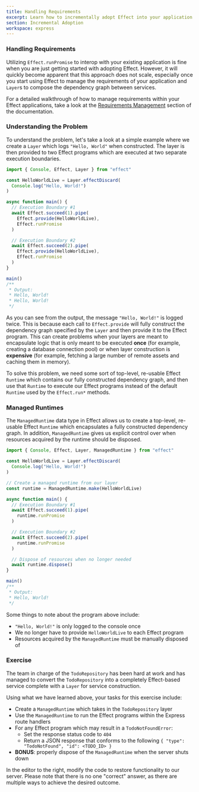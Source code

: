 ```yaml
---
title: Handling Requirements
excerpt: Learn how to incrementally adopt Effect into your application
section: Incremental Adoption
workspace: express
---
```


### Handling Requirements

Utilizing `Effect.runPromise` to interop with your existing application is fine when you are just getting started with adopting Effect. However, it will quickly become apparent that this approach does not scale, especially once you start using Effect to manage the requirements of your application and `Layer`s to compose the dependency graph between services.

<Idea>
For a detailed walkthrough of how to manage requirements within your Effect applications, take a look at the <a href="/docs/guides/context-management" target="_blank">Requirements Management</a> section of the documentation.
</Idea>

### Understanding the Problem

To understand the problem, let's take a look at a simple example where we create a `Layer` which logs `"Hello, World"` when constructed. The layer is then provided to two Effect programs which are executed at two separate execution boundaries.

```ts twoslash
import { Console, Effect, Layer } from "effect"

const HelloWorldLive = Layer.effectDiscard(
  Console.log("Hello, World!")
)

async function main() {
  // Execution Boundary #1
  await Effect.succeed(1).pipe(
    Effect.provide(HelloWorldLive),
    Effect.runPromise
  )

  // Execution Boundary #2
  await Effect.succeed(2).pipe(
    Effect.provide(HelloWorldLive),
    Effect.runPromise
  )
}

main()
/**
 * Output:
 * Hello, World!
 * Hello, World!
 */
```

As you can see from the output, the message `"Hello, World!"` is logged twice. This is because each call to `Effect.provide` will fully construct the dependency graph specified by the `Layer` and then provide it to the Effect program. This can create problems when your layers are meant to encapsulate logic that is only meant to be executed **once** (for example, creating a database connection pool) or when layer construction is **expensive** (for example, fetching a large number of remote assets and caching them in memory).

To solve this problem, we need some sort of top-level, re-usable Effect `Runtime` which contains our fully constructed dependency graph, and then use that `Runtime` to execute our Effect programs instead of the default `Runtime` used by the `Effect.run*` methods.

### Managed Runtimes

The `ManagedRuntime` data type in Effect allows us to create a top-level, re-usable Effect `Runtime` which encapsulates a fully constructed dependency graph. In addition, `ManagedRuntime` gives us explicit control over when resources acquired by the runtime should be disposed.

```ts twoslash
import { Console, Effect, Layer, ManagedRuntime } from "effect"

const HelloWorldLive = Layer.effectDiscard(
  Console.log("Hello, World!")
)

// Create a managed runtime from our layer
const runtime = ManagedRuntime.make(HelloWorldLive)

async function main() {
  // Execution Boundary #1
  await Effect.succeed(1).pipe(
    runtime.runPromise
  )

  // Execution Boundary #2
  await Effect.succeed(2).pipe(
    runtime.runPromise
  )

  // Dispose of resources when no longer needed
  await runtime.dispose()
}

main()
/**
 * Output:
 * Hello, World!
 */
```

Some things to note about the program above include:

  - `"Hello, World!"` is only logged to the console once
  - We no longer have to provide `HelloWorldLive` to each Effect program
  - Resources acquired by the `ManagedRuntime` must be manually disposed of

### Exercise

The team in charge of the `TodoRepository` has been hard at work and has managed to convert the `TodoRepository` into a completely Effect-based service complete with a `Layer` for service construction.

Using what we have learned above, your tasks for this exercise include:

  - Create a `ManagedRuntime` which takes in the `TodoRepository` layer
  - Use the `ManagedRuntime` to run the Effect programs within the Express route handlers
  - For any Effect program which may result in a `TodoNotFoundError`:
    - Set the response status code to `404`
    - Return a JSON response that conforms to the following `{ "type": "TodoNotFound", "id": <TODO_ID> }`
  - **BONUS**: properly dispose of the `ManagedRuntime` when the server shuts down

In the editor to the right, modify the code to restore functionality to our server. Please note that there is no one "correct" answer, as there are multiple ways to achieve the desired outcome.

